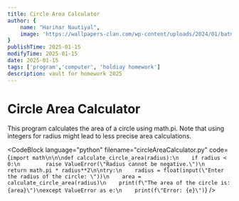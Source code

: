 ```yaml
---
title: Circle Area Calculator
author: {
    name: "Harihar Nautiyal",
    image: 'https://wallpapers-clan.com/wp-content/uploads/2024/01/batman-profile-rain-dark-blue-desktop-wallpaper-preview.jpg'
}
publishTime: 2025-01-15
modifyTime: 2025-01-15
date: 2025-01-15
tags: ['program','computer', 'holdiay homework']
description: vault for homework 2025
---
```


# Circle Area Calculator

This program calculates the area of a circle using math.pi. Note that using integers for radius might lead to less precise area calculations.

<CodeBlock
language="python"
filename="circleAreaCalculator.py"
code={`import math\n\n\ndef calculate_circle_area(radius):\n    if radius < 0:\n        raise ValueError(\"Radius cannot be negative.\")\n    return math.pi * radius**2\n\ntry:\n    radius = float(input(\"Enter the radius of the circle: \"))\n    area = calculate_circle_area(radius)\n    print(f\"The area of the circle is: {area}\")\nexcept ValueError as e:\n    print(f\"Error: {e}\")`}
/>